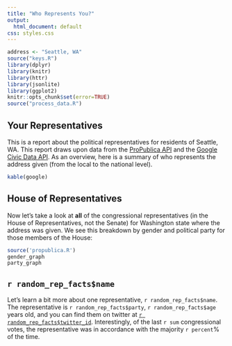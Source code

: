 ```yaml
---
title: "Who Represents You?"
output:
  html_document: default
css: styles.css
---
```


```r
address <- "Seattle, WA"
source("keys.R")
library(dplyr)
library(knitr)
library(httr)
library(jsonlite)
library(ggplot2)
knitr::opts_chunk$set(error=TRUE)
source("process_data.R")
```

## Your Representatives
This is a report about the political representatives for residents of Seattle, WA. This report draws upon data from the [ProPublica API](https://projects.propublica.org/api-docs/congress-api/) and the [Google Civic Data API](https://developers.google.com/civic-information/). As an overview, here is a summary of who represents the address given (from the local to the national level).
```r
kable(google)
```

## House of Representatives
Now let’s take a look at **all** of the congressional representatives (in the House of Representatives, not the Senate) for Washington state where the address was given. We see this breakdown by gender and political party for those members of the House:

```r
source('propublica.R')
gender_graph
party_graph
```


## `r random_rep_facts$name`
Let’s learn a bit more about one representative, `r random_rep_facts$name`. The representative is `r random_rep_facts$party`, `r random_rep_facts$age` years old, and you can find them on twitter at [`r random_rep_facts$twitter_id`](`r random_rep_facts$twitter_link`). Interestingly, of the last `r sum` congressional votes, the representative was in accordance with the majority `r percent`% of the time.
